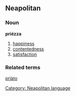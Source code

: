 ==Neapolitan==
===Noun===
'''priézza'''
#[[happiness]]
#[[contentedness]]
#[[satisfaction]]

===Related terms===
[[prìàto]]

[[Category: Neapolitan language]]